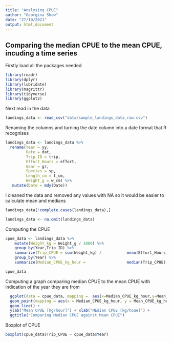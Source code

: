 ```yaml
---
title: "Analysing CPUE"
author: "Georgina Shaw"
date: "27/10/2021"
output: html_document
---
```


## Comparing the median CPUE to the mean CPUE, incuding a time series

Firstly load all the packages needed

```r
library(readr)
library(dplyr)
library(lubridate)
library(magrittr)
library(tidyverse)
library(ggplot2)
```

Next read in the data

```r
landings_data <- read_csv("data/sample_landings_data_raw.csv")
```

Renaming the columns and turning the date column into a date format that
R recognises

```r
landings_data <- landings_data %>%
  rename(Year = yy,
         Date = dat,
         Trip_ID = trip,
         Effort_Hours = effort,
         Gear = gr,
         Species = sp,
         Length_cm = l_cm,
         Weight_g = w_cm) %>%
   mutate(Date = mdy(Date)) 
```

I cleaned the data and removed any values with NA so it would be easier
to calculate mean and medians

```r
landings_data[!complete.cases(landings_data),]
```

```r
landings_data <- na.omit(landings_data)
```

Computing the CPUE

```r
cpue_data <- landings_data %>% 
    mutate(Weight_kg = Weight_g / 1000) %>%
    group_by(Year,Trip_ID) %>% 
    summarize(Trip_CPUE = sum(Weight_kg) /           mean(Effort_Hours)) %>% 
    group_by(Year) %>% 
    summarize(Median_CPUE_kg_hour =                  median(Trip_CPUE), Mean_CPUE_kg_hour =           mean(Trip_CPUE), Trip_CPUE = Trip_CPUE) 
```

```r
cpue_data
```

Computing a graph comparing median CPUE to the mean CPUE with indication
of the year they are from

```r
  ggplot(data = cpue_data, mapping =  aes(x=Median_CPUE_kg_hour,y=Mean_CPUE_kg_hour)) +
  geom_point(mapping = aes(x = Median_CPUE_kg_hour, y = Mean_CPUE_kg_hour, color = Year)) +
  geom_line() + 
  ylab("Mean CPUE [kg/hour]") + xlab("MEdian CPUE [kg/houe]") +
  ggtitle("Comparing Median CPUE against Mean CPUE") 
```


Boxplot of CPUE

```r
boxplot(cpue_data$Trip_CPUE ~ cpue_data$Year)
```


